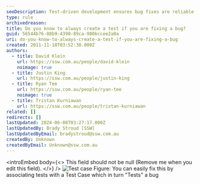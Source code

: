 ```yaml
---
seoDescription: Test-driven development ensures bug fixes are reliable and maintainable by creating a test case for every bug fix.
type: rule
archivedreason:
title: Do you know to always create a test if you are fixing a bug?
guid: 56544b76-88b9-4390-89ca-980bccee2a0a
uri: do-you-know-to-always-create-a-test-if-you-are-fixing-a-bug
created: 2011-11-18T03:52:38.000Z
authors:
  - title: David Klein
    url: https://ssw.com.au/people/david-klein
    noimage: true
  - title: Justin King
    url: https://ssw.com.au/people/justin-king
  - title: Ryan Tee
    url: https://ssw.com.au/people/ryan-tee
    noimage: true
  - title: Tristan Kurniawan
    url: https://ssw.com.au/people/tristan-kurniawan
related: []
redirects: []
lastUpdated: 2024-06-08T03:27:17.000Z
lastUpdatedBy: Brady Stroud [SSW]
lastUpdatedByEmail: bradystroud@ssw.com.au
createdBy: Unknown
createdByEmail: Unknown@ssw.com.au
---
```


<introEmbed
  body={<>
This field should not be null (Remove me when you edit this field).
  </>}
/>
![Test case](/uploads/rules/do-you-know-to-always-create-a-test-if-you-are-fixing-a-bug/TestCase.jpg) Figure: You can easily fix this by associating tests with a Test Case which in turn "Tests" a bug

